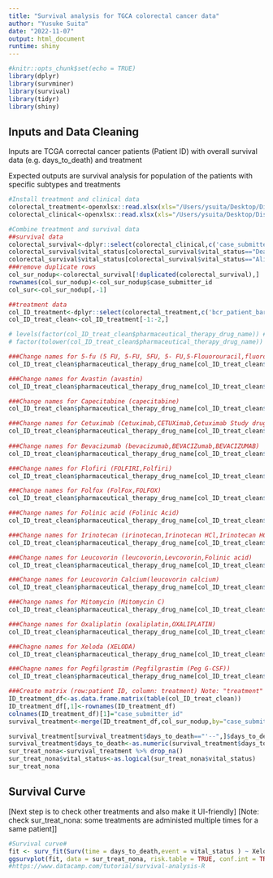 ```yaml
---
title: "Survival analysis for TGCA colorectal cancer data"
author: "Yusuke Suita"
date: "2022-11-07"
output: html_document
runtime: shiny
---
```


```r
#knitr::opts_chunk$set(echo = TRUE)
library(dplyr)
library(survminer)
library(survival)
library(tidyr) 
library(shiny)
```

## Inputs and Data Cleaning

Inputs are TCGA correctal cancer patients (Patient ID) with overall survival data (e.g. days_to_death) and treatment

Expected outputs are survival analysis for population of the patients with specific subtypes and treatments

```r
#Install treatment and clinical data
colorectal_treatment<-openxlsx::read.xlsx(xls="/Users/ysuita/Desktop/Disease_Subtyping_2022/TGCAclinical_treatment.xlsx",sheet=1)
colorectal_clinical<-openxlsx::read.xlsx(xls="/Users/ysuita/Desktop/Disease_Subtyping_2022/TGCAclinical_treatment.xlsx",sheet=2)

#Combine treatment and survival data
##survival data
colorectal_survival<-dplyr::select(colorectal_clinical,c('case_submitter_id','vital_status','days_to_death'))
colorectal_survival$vital_status[colorectal_survival$vital_status=="Dead"]<-TRUE
colorectal_survival$vital_status[colorectal_survival$vital_status=="Alive"]<-FALSE
###remove duplicate rows 
col_sur_nodup<-colorectal_survival[!duplicated(colorectal_survival),]
rownames(col_sur_nodup)<-col_sur_nodup$case_submitter_id
col_sur<-col_sur_nodup[,-1]

##treatment data
col_ID_treatment<-dplyr::select(colorectal_treatment,c('bcr_patient_barcode','pharmaceutical_therapy_drug_name'))
col_ID_treat_clean<-col_ID_treatment[-1:-2,]

# levels(factor(col_ID_treat_clean$pharmaceutical_therapy_drug_name)) #this return shows there is inconsistency in labeling
# factor(tolower(col_ID_treat_clean$pharmaceutical_therapy_drug_name)) #This shows different names for 5-fu

###Change names for 5-fu (5 FU, 5-FU, 5FU, 5- FU,5-Flouorouracil,fluorouracil,Fluorouracil,FLUOROURACIL)
col_ID_treat_clean$pharmaceutical_therapy_drug_name[col_ID_treat_clean$pharmaceutical_therapy_drug_name %in% c("5 FU","5-FU","5FU","5 -FU","5-Flouorouracil","5 -FU","5-Fluoruoracil","5- FU","5-Fluorouracil","fluorouracil","Fluorouracil","FLUOROURACIL")]<-"5-fu"

###Change names for Avastin (avastin)
col_ID_treat_clean$pharmaceutical_therapy_drug_name[col_ID_treat_clean$pharmaceutical_therapy_drug_name %in% c("avastin")]<-"Avastin"

###Change names for Capecitabine (capecitabine)
col_ID_treat_clean$pharmaceutical_therapy_drug_name[col_ID_treat_clean$pharmaceutical_therapy_drug_name %in% c("capecitabine")]<-"Capecitabine"

###Change names for Cetuximab (Cetuximab,CETUXimab,Cetuximab Study drug)
col_ID_treat_clean$pharmaceutical_therapy_drug_name[col_ID_treat_clean$pharmaceutical_therapy_drug_name %in% c("Cetuximab","CETUXimab","Cetuximab Study drug")]<-"Cetuximab"
  
###Change names for Bevacizumab (bevacizumab,BEVACIZumab,BEVACIZUMAB)
col_ID_treat_clean$pharmaceutical_therapy_drug_name[col_ID_treat_clean$pharmaceutical_therapy_drug_name %in% c("bevacizumab","BEVACIZumab","BEVACIZUMAB")]<-"Bevacizumab"

###Change names for Flofiri (FOLFIRI,Folfiri)
col_ID_treat_clean$pharmaceutical_therapy_drug_name[col_ID_treat_clean$pharmaceutical_therapy_drug_name %in% c("FOLFIRI","Flofiri")]<-"Folfiri"

###Change names for Folfox (FolFox,FOLFOX)
col_ID_treat_clean$pharmaceutical_therapy_drug_name[col_ID_treat_clean$pharmaceutical_therapy_drug_name %in% c("FolFox","FOLFOX")]<-"Folfox"

###Change names for Folinic acid (Folinic Acid)
col_ID_treat_clean$pharmaceutical_therapy_drug_name[col_ID_treat_clean$pharmaceutical_therapy_drug_name %in% c("Folinic Acid")]<-"Folinic acid"

###Change names for Irinotecan (irinotecan,Irinotecan HCl,Irinotecan HCL,IRINOtecan HCl)
col_ID_treat_clean$pharmaceutical_therapy_drug_name[col_ID_treat_clean$pharmaceutical_therapy_drug_name %in% c("irinotecan","Irinotecan HCl","Irinotecan HCL","IRINOtecan HCl")]<-"Irinotecan"

###Change names for Leucovorin (leucovorin,Levcovorin,Folinic acid)
col_ID_treat_clean$pharmaceutical_therapy_drug_name[col_ID_treat_clean$pharmaceutical_therapy_drug_name %in% c("leucovorin","Levcovorin","Folinic acid")]<-"Leucovorin"

###Change names for Leucovorin Calcium(leucovorin calcium)
col_ID_treat_clean$pharmaceutical_therapy_drug_name[col_ID_treat_clean$pharmaceutical_therapy_drug_name %in% c("leucovorin calcium")]<-"Leucovorin Calcium"

###Change names for Mitomycin (Mitomycin C)
col_ID_treat_clean$pharmaceutical_therapy_drug_name[col_ID_treat_clean$pharmaceutical_therapy_drug_name %in% c("Mitomycin C")]<-"Mitomycin"

###Change names for Oxaliplatin (oxaliplatin,OXALIPLATIN)
col_ID_treat_clean$pharmaceutical_therapy_drug_name[col_ID_treat_clean$pharmaceutical_therapy_drug_name %in% c("oxaliplatin","OXALIPLATIN")]<-"Oxaliplatin"

###Chagne names for Xeloda (XELODA)
col_ID_treat_clean$pharmaceutical_therapy_drug_name[col_ID_treat_clean$pharmaceutical_therapy_drug_name %in% c("XELODA")]<-"Xeloda"

###Chagne names for Pegfilgrastim (Pegfilgrastim (Peg G-CSF))
col_ID_treat_clean$pharmaceutical_therapy_drug_name[col_ID_treat_clean$pharmaceutical_therapy_drug_name %in% c("Pegfilgrastim (Peg G-CSF)")]<-"Pegfilgrastim"

###Create matrix (row:patient ID, column: treatment) Note: "treatment" is defined by whether the patients receive treatment more than one time or not (e.g. we put into the same group those who receive treatment once and treatment several times)
ID_treatment_df<-as.data.frame.matrix(table(col_ID_treat_clean))
ID_treatment_df[,1]<-rownames(ID_treatment_df)
colnames(ID_treatment_df)[1]="case_submitter_id"
survival_treatment<-merge(ID_treatment_df,col_sur_nodup,by="case_submitter_id")

survival_treatment[survival_treatment$days_to_death=="'--",]$days_to_death="NA"
survival_treatment$days_to_death<-as.numeric(survival_treatment$days_to_death)
sur_treat_nona<-survival_treatment %>% drop_na()
sur_treat_nona$vital_status<-as.logical(sur_treat_nona$vital_status)
sur_treat_nona
```

## Survival Curve
[Next step is to check other treatments and also make it UI-friendly]
[Note: check sur_treat_nona: some treatments are administed multiple times for a same patient]]
```r
#Survival curve#
fit <- surv_fit(Surv(time = days_to_death,event = vital_status ) ~ Xeloda,data=sur_treat_nona)
ggsurvplot(fit, data = sur_treat_nona, risk.table = TRUE, conf.int = TRUE,pval=TRUE)
#https://www.datacamp.com/tutorial/survival-analysis-R
```